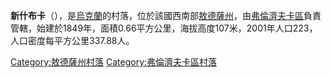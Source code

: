 {{expand|time=2016-09-03T01:14:03+00:00}}
{{unreferenced|time=2016-09-03T01:14:03+00:00}}
{{coord|47|22|40|N|29|42|3|E|scale:30000|display=title}}

'''新什布卡'''（{{lang-uk|Нова Шибка}}），是[[烏克蘭|烏克蘭]]的村落，位於該國西南部[[敖德薩州|敖德薩州]]，由[[弗倫濟夫卡區|弗倫濟夫卡區]]負責管轄，始建於1849年，面積0.66平方公里，海拔高度107米，2001年人口223，人口密度每平方公里337.88人。

{{DEFAULTSORT:Нова Шибка}}
[[Category:敖德薩州村落|Category:敖德薩州村落]]
[[Category:弗倫濟夫卡區村落|Category:弗倫濟夫卡區村落]]


{{Odessa-geo-stub}}